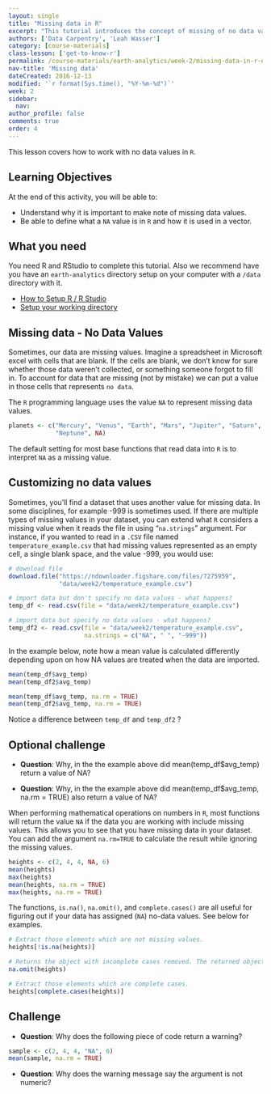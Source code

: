 ```yaml
---
layout: single
title: "Missing data in R"
excerpt: "This tutorial introduces the concept of missing of no data values in R."
authors: ['Data Carpentry', 'Leah Wasser']
category: [course-materials]
class-lesson: ['get-to-know-r']
permalink: /course-materials/earth-analytics/week-2/missing-data-in-r-na/
nav-title: 'Missing data'
dateCreated: 2016-12-13
modified: '`r format(Sys.time(), "%Y-%m-%d")`'
week: 2
sidebar:
  nav:
author_profile: false
comments: true
order: 4
---
```


This lesson covers how to work with no data values in `R`.

<div class='notice--success' markdown="1">

## <i class="fa fa-graduation-cap" aria-hidden="true"></i> Learning Objectives
At the end of this activity, you will be able to:

* Understand why it is important to make note of missing data values.
* Be able to define what a `NA` value is in `R` and how it is used in a vector.

## <i class="fa fa-check-square-o fa-2" aria-hidden="true"></i> What you need

You need R and RStudio to complete this tutorial. Also we recommend have you
have an `earth-analytics` directory setup on your computer with a `/data`
directory with it.

* [How to Setup R / R Studio](/course-materials/earth-analytics/week-1/setup-r-rstudio/)
* [Setup your working directory](/course-materials/earth-analytics/week-1/setup-working-directory/)


</div>

## Missing data - No Data Values

Sometimes, our data are missing values. Imagine a spreadsheet in Microsoft excel
with cells that are blank. If the cells are blank, we don't know for sure whether
those data weren't collected, or something someone forgot to fill in. To account
for data that are missing (not by mistake) we can put a value in those cells
that represents `no data`.

The `R` programming language uses the value `NA` to represent missing data values.

```r

planets <- c("Mercury", "Venus", "Earth", "Mars", "Jupiter", "Saturn", "Uranus",
             "Neptune", NA)

```

The default setting for most base functions that read data into `R` is to
interpret `NA` as a missing value.

## Customizing no data values

Sometimes, you'll find a dataset that uses another value for missing data. In some
disciplines, for example -999 is sometimes used. If there are multiple types of
missing values in your dataset, you can extend what `R` considers a missing value when it reads
the file in using  "`na.strings`" argument. For instance, if you wanted to read
in a `.CSV` file named `temperature_example.csv` that had missing values represented as an empty
cell, a single blank space, and the value -999, you would use:

```r
# download file
download.file("https://ndownloader.figshare.com/files/7275959",
              "data/week2/temperature_example.csv")

# import data but don't specify no data values - what happens?
temp_df <- read.csv(file = "data/week2/temperature_example.csv")

# import data but specify no data values - what happens?
temp_df2 <- read.csv(file = "data/week2/temperature_example.csv",
                     na.strings = c("NA", " ", "-999"))

```

In the example below, note how a mean value is calculated differently depending
upon on how NA values are treated when the data are imported.


```r

mean(temp_df$avg_temp)
mean(temp_df2$avg_temp)

mean(temp_df$avg_temp, na.rm = TRUE)
mean(temp_df2$avg_temp, na.rm = TRUE)
```

Notice a difference between `temp_df` and `temp_df2` ?

<div class="notice--warning" markdown="1">

## <i class="fa fa-pencil-square-o" aria-hidden="true"></i> Optional challenge

* **Question**: Why, in the the example above did mean(temp_df$avg_temp) return
a value of NA?

<!-- * _Answer_: Because if there are NA values in a dataset, R can not automatically
perform the calculation. you need to add a na.rm=TRUE to remove NA values. -->

* **Question**: Why, in the the example above did mean(temp_df$avg_temp, na.rm = TRUE)
also return a value of NA?

<!-- * _Answer_: Because we didn't remove NA values when we imported the first data.frame. thus
if there are NA values in a dataset, R can not automatically
perform the calculation even with using na.rm=TRUE because there are no NA values
in the data.frame . -->
</div>

When performing mathematical operations on numbers in `R`, most functions will
return the value `NA` if the data you are working with include missing values.
This allows you to see that you have missing data in your dataset. You can add the
argument `na.rm=TRUE` to calculate the result while ignoring the missing values.

```r
heights <- c(2, 4, 4, NA, 6)
mean(heights)
max(heights)
mean(heights, na.rm = TRUE)
max(heights, na.rm = TRUE)
```

The functions, `is.na()`, `na.omit()`, and `complete.cases()` are all useful for
figuring out if your data has assigned (`NA`) no-data values. See below for
examples.


```r
# Extract those elements which are not missing values.
heights[!is.na(heights)]

# Returns the object with incomplete cases removed. The returned object is atomic.
na.omit(heights)

# Extract those elements which are complete cases.
heights[complete.cases(heights)]

```

<div class="notice--warning" markdown="1">

## <i class="fa fa-pencil-square-o" aria-hidden="true"></i> Challenge

* **Question**: Why does the following piece of code return a warning?

```r
sample <- c(2, 4, 4, "NA", 6)
mean(sample, na.rm = TRUE)
```
<!-- * _Answer_: Because R recognizes the NA in quotes as a character. -->

* **Question**: Why does the warning message say the argument is not numeric?
<!-- * _Answer_: R converts the entire vector to character because of the "NA", and doesn't recognize it as numeric. -->

</div>
